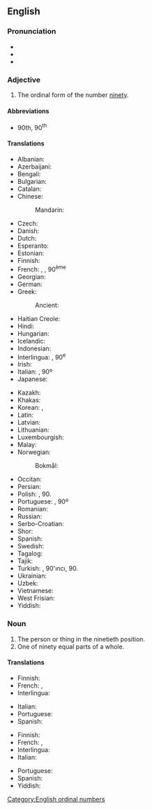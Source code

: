 ==English==
{{number box|en|90}}

===Pronunciation===
* {{IPA|en|/ˈnaɪn.ti.əθ/}}
* {{hyphenation|en|nine|ti|eth}}
* {{audio|en|LL-Q1860 (eng)-I learned some phrases-ninetieth.wav|Audio (UK)}}

===Adjective===
{{en-adj|-}}

# The ordinal form of the number [[ninety]].

====Abbreviations====
* 90th, 90<sup>th</sup>

====Translations====
{{trans-top|ordinal form of ninety}}
* Albanian: {{t+|sq|nëntëdhjetë}}
* Azerbaijani: {{t|az|doxsanıncı}}
* Bengali: {{t|bn|নবতিতম}}
* Bulgarian: {{t|bg|деветдесети|sc=Cyrl}}
* Catalan: {{t+|ca|norantè}}
* Chinese:
*: Mandarin: {{t+|cmn|第九十|tr=dì jiǔshí|sc=Hani}}
* Czech: {{t|cs|devadesátý}}
* Danish: {{t|da|halvfemsindstyvende}}
* Dutch: {{t+|nl|negentigste}}
* Esperanto: {{t|eo|naŭdeka}}
* Estonian: {{t|et|üheksakümnes}}
* Finnish: {{t|fi|yhdeksäskymmenes}}
* French: {{qualifier|France|Quebec}} {{t+|fr|quatre-vingt-dixième}}, {{qualifier|Belgium|Luxembourg|Switzerland}} {{t+|fr|nonantième}}, 90<sup>ème</sup> {{attention|fr|Quebec and Luxembourg need to be checked by native speakers}}
* Georgian: {{t|ka|ოთხმოცდამეათე}}
* German: {{t+|de|neunzigste}}
* Greek: {{t+|el|ενενηκοστή}}
*: Ancient: {{t|grc|ἐνενηκοστός}}
* Haitian Creole: {{t|ht|dizyèm}}
* Hindi: {{t|hi|नव्वेवां}}
* Hungarian: {{t+|hu|kilencvenedik}}
* Icelandic: {{t|is|nítugasta}}
* Indonesian: {{t|id|kesembilanpuluh}}
* Interlingua: {{t|ia|novantesime}}, 90<sup>e</sup>
* Irish: {{t|ga|nóchadú}}
* Italian: {{t+|it|novantesimo}}, 90º
* Japanese: {{t|ja|第九十|tr=dai-kyūjū|sc=Jpan}}
{{trans-mid}}
* Kazakh: {{t|kk|тоқсаныншы|sc=Cyrl}}
* Khakas: {{t|kjh|тоғызонынӌы|sc=Cyrl}}
* Korean: {{t|ko|제 구십}}, {{t+|ko|아흔째}}
* Latin: {{t|la|nōnāgēsimus}}
* Latvian: {{t|lv|deviņdesmitais}}
* Lithuanian: {{t+|lt|devyniasdešimtas}}
* Luxembourgish: {{t|lb|nonzegst}}
* Malay: {{t|ms|kesembilan puluh}}
* Norwegian:
*: Bokmål: {{t+|nb|nittiende}}
* Occitan: {{t|oc|nonanten}}
* Persian: {{t|fa|نودم|tr=navadom|sc=fa-Arab}}
* Polish: {{t+|pl|dziewięćdziesiąty}}, 90.
* Portuguese: {{t+|pt|nonagésimo}}, 90º
* Romanian: {{t+|ro|nouăzecilea}}
* Russian: {{t+|ru|девяностый}}
* Serbo-Croatian: {{t+|sh|devedeseti}}
* Shor: {{t|cjs|тоғузонынчы}}
* Spanish: {{t+|es|nonagésimo}}
* Swedish: {{t+|sv|nittionde}}
* Tagalog: {{t|tl|pansiyamnapu}}
* Tajik: {{t|tg|навадуми|sc=Cyrl}}
* Turkish: {{t+|tr|doksanıncı}}, 90'ıncı, 90.
* Ukrainian: {{t|uk|дев'яностих|sc=Cyrl}}
* Uzbek: {{t+|uz|to‘qsoninchi}}
* Vietnamese: {{t|vi|thứ chín mươi|sc=Thai}}
* West Frisian: {{t|fy|njoggentichste}}
* Yiddish: {{t|yi|נײַנציקסט}}
{{trans-bottom}}

===Noun===
{{en-noun}}

# The person or thing in the ninetieth position.
# One of ninety equal parts of a whole.

====Translations====
{{trans-top|person or thing in the ninetieth position}}
* Finnish: {{t|fi|yhdeksäskymmenes}}
* French: {{qualifier|France|Quebec}} {{t+|fr|quatre-vingt-dixième|m|f}}, {{qualifier|Belgium|Luxembourg|Switzerland}} {{t+|fr|nonantième|m|f}} {{attention|fr|Quebec and Luxembourg need to be checked by native speakers}}
* Interlingua: {{t|ia|novantesimo|m}}
{{trans-mid}}
* Italian: {{t+|it|novantesimo|m}}
* Portuguese: {{t+|pt|nonagésimo|m}}
* Spanish: {{t+|es|nonagésimo|m}}
{{trans-bottom}}

{{trans-top|one of ninety equal parts of a whole}}
* Finnish: {{t|fi|yhdeksäskymmenesosa}}
* French: {{qualifier|France|Quebec}} {{t+|fr|quatre-vingt-dixième|m}}, {{qualifier|Belgium|Luxembourg|Switzerland}} {{t+|fr|nonantième|m}} {{attention|fr|Quebec and Luxembourg need to be checked by native speakers}}
* Interlingua: {{t|ia|novantesimo|m}}
* Italian: {{t+|it|novantesimo|m}}
{{trans-mid}}
* Portuguese: {{t+|pt|nonagésimo|m}}
* Spanish: {{t+|es|nonagésimo|m}}
* Yiddish: {{t|yi|נײַנציקסטל|n}}
{{trans-bottom}}

[[Category:English ordinal numbers]]
{{c|en|Ninety}}